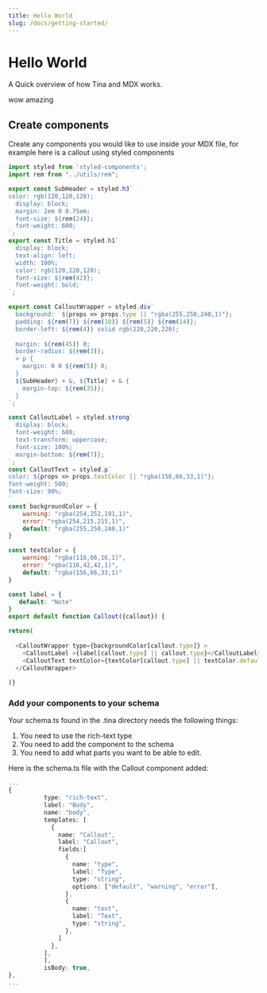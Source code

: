 ```yaml
---
title: Hello World
slug: /docs/getting-started/
---
```


# Hello World

A Quick overview of how Tina and MDX works.

wow amazing

## Create components

Create any components you would like to use inside your MDX file, for example here is a callout using styled components

```javascript
import styled from 'styled-components';
import rem from "../utils/rem";

export const SubHeader = styled.h3`
color: rgb(120,120,120);
  display: block;
  margin: 2em 0 0.75em;
  font-size: ${rem(24)};
  font-weight: 600;
`;
export const Title = styled.h1`
  display: block;
  text-align: left;
  width: 100%;
  color: rgb(120,120,120);
  font-size: ${rem(42)};
  font-weight: bold;
`;

export const CalloutWrapper = styled.div`
  background:  ${props => props.type || "rgba(255,250,240,1)"};
  padding: ${rem(7)} ${rem(10)} ${rem(5)} ${rem(14)};
  border-left: ${rem(4)} solid rgb(220,220,220);
  
  margin: ${rem(45)} 0;
  border-radius: ${rem(3)};
  > p {
    margin: 0 0 ${rem(5)} 0;
  }
  ${SubHeader} + &, ${Title} + & {
    margin-top: ${rem(35)};
  }
`;

const CalloutLabel = styled.strong`
  display: block;
  font-weight: 600;
  text-transform: uppercase;
  font-size: 100%;
  margin-bottom: ${rem(7)};
`;
const CalloutText = styled.p`
color: ${props => props.textColor || "rgba(156,66,33,1)"};
font-weight: 500;
font-size: 90%;
`
const backgroundColor = {
    warning: "rgba(254,252,191,1)",
    error: "rgba(254,215,215,1)",
    default: "rgba(255,250,240,1)"
}

const textColor = {
    warning: "rgba(116,66,16,1)",
    error: "rgba(116,42,42,1)",
    default: "rgba(156,66,33,1)"
}

const label = {
   default: "Note" 
}
export default function Callout({callout}) {

return(
        
  <CalloutWrapper type={backgroundColor[callout.type]} >
    <CalloutLabel >{label[callout.type] || callout.type}</CalloutLabel>
    <CalloutText textColor={textColor[callout.type] || textColor.default}>{callout?.text}</CalloutText>
  </CalloutWrapper>
    
)}

```

### Add your components to your schema

Your schema.ts found in the .tina directory needs the following things:

1.  You need to use the rich-text type
2.  You need to add the component to the schema
3.  You need to add what parts you want to be able to edit.

Here is the schema.ts file with the Callout component added:

```typescript
...
{
          type: "rich-text",
          label: "Body",
          name: "body",
          templates: [
            {
              name: "Callout",
              label: "Callout",
              fields:[
                {
                  name: "type",
                  label: "Type",
                  type: "string",
                  options: ["default", "warning", "error"],
                },
                {
                  name: "text",
                  label: "Text",
                  type: "string",
                },
              ]
            },
          ],
          ],
          isBody: true,
},
...
```
